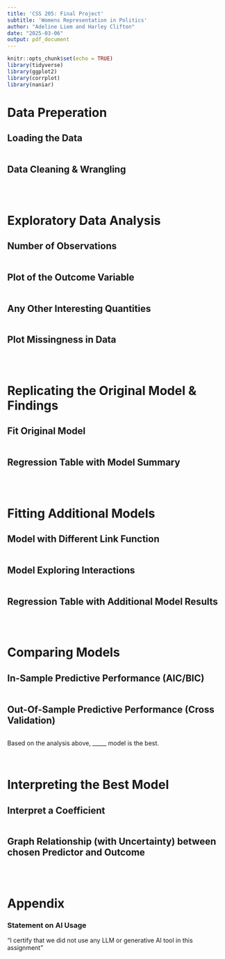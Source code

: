 ```yaml
---
title: 'CSS 205: Final Project'
subtitle: 'Womens Representation in Politics'
author: "Adeline Liem and Harley Clifton"
date: "2025-03-06"
output: pdf_document
---
```


```r
knitr::opts_chunk$set(echo = TRUE)
library(tidyverse)
library(ggplot2)
library(corrplot)
library(naniar)
```

# Data Preperation

## Loading the Data

```r

```


## Data Cleaning & Wrangling

```r

```

$~$

# Exploratory Data Analysis

## Number of Observations

```r

```


## Plot of the Outcome Variable

```r

```


## Any Other Interesting Quantities

```r

```

## Plot Missingness in Data

```r

```


$~$

# Replicating the Original Model & Findings

## Fit Original Model

```r

```


## Regression Table with Model Summary

```r

```


$~$

# Fitting Additional Models

## Model with Different Link Function

```r

```


## Model Exploring Interactions

```r

```


## Regression Table with Additional Model Results

```r

```


$~$

# Comparing Models

## In-Sample Predictive Performance (AIC/BIC)

```r

```


## Out-Of-Sample Predictive Performance (Cross Validation)

```r

```



Based on the analysis above, _____ model is the best.

$~$ 

# Interpreting the Best Model

## Interpret a Coefficient

```r

```


## Graph Relationship (with Uncertainty) between chosen Predictor and Outcome

```r

```


$~$

# Appendix

### Statement on AI Usage

“I certify that we did not use any LLM or generative AI tool in this assignment”


